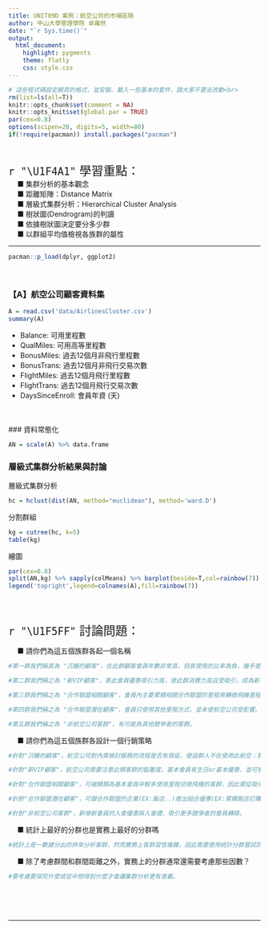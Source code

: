 ```yaml
---
title: UNIT09D 案例：航空公司的市場區隔
author: 中山大學管理學院 卓雍然
date: "`r Sys.time()`"
output: 
  html_document:
    highlight: pygments
    theme: flatly
    css: style.css
---
```


```r
# 這些程式碼設定網頁的格式，並安裝、載入一些基本的套件，請大家不要去改動<br>
rm(list=ls(all=T))
knitr::opts_chunk$set(comment = NA)
knitr::opts_knit$set(global.par = TRUE)
par(cex=0.8)
options(scipen=20, digits=5, width=80)
if(!require(pacman)) install.packages("pacman")
```
<br>

<p class="wwl">
<span style="font-size:24px">`r "\U1F4A1"` 學習重點：</span><br>
&emsp; ■ 集群分析的基本觀念<br>
&emsp; ■ 距離矩陣：Distance Matrix<br>
&emsp; ■ 層級式集群分析：Hierarchical Cluster Analysis<br>
&emsp; ■ 樹狀圖(Dendrogram)的判讀<br>
&emsp; ■ 依據樹狀圖決定要分多少群<br>
&emsp; ■ 以群組平均值檢視各族群的屬性<br>
</p class="wwl">

<hr>

```r
pacman::p_load(dplyr, ggplot2)
```
<br>

### 【A】航空公司顧客資料集

```r
A = read.csv('data/AirlinesCluster.csv')
summary(A)
```

+ Balance: 可用里程數
+ QualMiles: 可用高等里程數
+ BonusMiles: 過去12個月非飛行里程數
+ BonusTrans: 過去12個月非飛行交易次數
+ FlightMiles: 過去12個月飛行里程數
+ FlightTrans: 過去12個月飛行交易次數
+ DaysSinceEnroll: 會員年資 (天)


<br><br>
###  資料常態化  


```r
AN = scale(A) %>% data.frame
```


###  層級式集群分析結果與討論


層級式集群分析
```r
hc = hclust(dist(AN, method="euclidean"), method='ward.D')
```


分割群組 
```r
kg = cutree(hc, k=5)
table(kg)
```
繪圖
```r
par(cex=0.8)
split(AN,kg) %>% sapply(colMeans) %>% barplot(beside=T,col=rainbow(7))
legend('topright',legend=colnames(A),fill=rainbow(7))
```

<br><br>

<p class="qiz">
<span style="font-size:24px">`r "\U1F5FF"` 討論問題：</span><br>


&emsp; ■ 請你們為這五個族群各起一個名稱<br>
```r
#第一群我們稱其為 "沉睡的顧客"，在此群顧客會員年數非常高，但其使用的比率為負，幾乎是要流失的狀態。

#第二群我們稱之為 "新VIP顧客"，表此會員優惠吸引力高，使此群消費力高且受吸引，成為新會員。

#第三群我們稱之為 "合作聯盟相關顧客"，會員內主要累積相關合作聯盟的里程來轉換飛機里程。

#第四群我們稱之為 "合作聯盟潛在顧客"，會員只使用其他里程方式，並未使航空公司受影響。

#第五群我們稱之為 "非航空公司客群"，有可能為其他競爭者的客群。

```

&emsp; ■ 請你們為這五個族群各設計一個行銷策略<br>
```r
#針對"沉睡的顧客"，航空公司對內需檢討服務的流程是否有瑕疵，使這群人不在使用此航空；對外則針對這群使用"舊會員，新禮包"的方式給予這群特定會員獨特的里程或其他優惠，讓沉睡會員回流。

#針對"新VIP顧客"，航空公司需要注意此類客群的黏著度，基本會員有生日or基本優惠，並可推出VIP制度，達成一定消費便能得到比基本會員有更多優惠。

#針對"合作聯盟相關顧客"，可被歸類為基本會員中較多使用里程兌換飛機的客群，因此需從吸引他們消費，若能在服務時能讓服務人員知道這些客群，透過良好服務體驗，與特別的飛行消費優惠券，來增加他們的消費。

#針對"合作聯盟潛在顧客"，可跟合作聯盟的企業(EX:飯店..)推出組合優惠(EX:累積飯店訂購次數能同時以一定比例累積飛機里程)，吸引合作聯盟內消費者加入。

#針對"非航空公司客群"，新增新會員的入會優惠與入會禮，吸引更多競爭者的會員轉移。

```

&emsp; ■ 統計上最好的分群也是實務上最好的分群嗎<br>
```r
#統計上是一數據分出的併來分析客群，然而實務上客群習性複雜，因此需要使用統計分群嘗試許多可能性，才能讓客群分析更完整。
```


&emsp; ■ 除了考慮群間和群間距離之外，實務上的分群通常還需要考慮那些因數？<br>
```r
#要考慮要探究什麼或從中想得到什麼才會讓集群分析更有意義。
```

</p class="qiz">

<br><br><br><hr>









